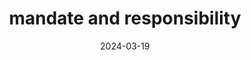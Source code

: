 ---
title: mandate and responsibility
date: '2024-03-19'
tags: ['essay']
draft: false
summary: appropriate mandate in relationsship and programming
images: []
layout: PostLayout
---